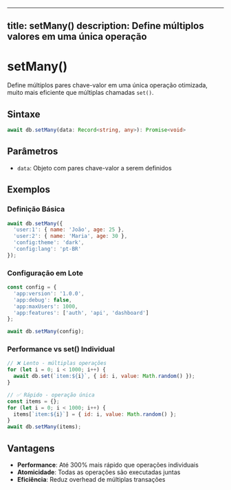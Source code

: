 
---
title: setMany()
description: Define múltiplos valores em uma única operação
---

# setMany()

Define múltiplos pares chave-valor em uma única operação otimizada, muito mais eficiente que múltiplas chamadas `set()`.

## Sintaxe

```typescript
await db.setMany(data: Record<string, any>): Promise<void>
```

## Parâmetros

- `data`: Objeto com pares chave-valor a serem definidos

## Exemplos

### Definição Básica
```javascript
await db.setMany({
  'user:1': { name: 'João', age: 25 },
  'user:2': { name: 'Maria', age: 30 },
  'config:theme': 'dark',
  'config:lang': 'pt-BR'
});
```

### Configuração em Lote
```javascript
const config = {
  'app:version': '1.0.0',
  'app:debug': false,
  'app:maxUsers': 1000,
  'app:features': ['auth', 'api', 'dashboard']
};

await db.setMany(config);
```

### Performance vs set() Individual
```javascript
// ❌ Lento - múltiplas operações
for (let i = 0; i < 1000; i++) {
  await db.set(`item:${i}`, { id: i, value: Math.random() });
}

// ✅ Rápido - operação única
const items = {};
for (let i = 0; i < 1000; i++) {
  items[`item:${i}`] = { id: i, value: Math.random() };
}
await db.setMany(items);
```

## Vantagens

- **Performance**: Até 300% mais rápido que operações individuais
- **Atomicidade**: Todas as operações são executadas juntas
- **Eficiência**: Reduz overhead de múltiplas transações
